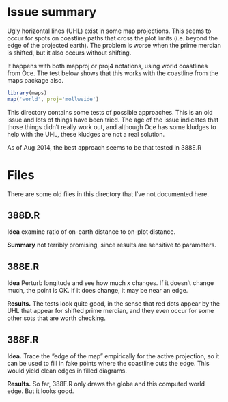 # Issue summary

Ugly horizontal lines (UHL) exist in some map projections.  This seems to occur
for spots on coastline paths that cross the plot limits (i.e. beyond the edge
of the projected earth).  The problem is worse when the prime merdian is
shifted, but it also occurs without shifting.

It happens with both mapproj or proj4 notations, using world coastlines from
Oce.  The test below shows that this works with the coastline from the maps
package also.
```r
library(maps)
map('world', proj='mollweide')
```

This directory contains some tests of possible approaches.  This is an old
issue and lots of things have been tried.  The age of the issue indicates that
those things didn't really work out, and although Oce has some kludges to help
with the UHL, these kludges are not a real solution.

As of Aug 2014, the best approach seems to be that tested in 388E.R


# Files

There are some old files in this directory that I've not documented here.

## 388D.R

**Idea** examine ratio of on-earth distance to on-plot distance.

**Summary** not terribly promising, since results are sensitive to parameters.

## 388E.R

**Idea** Perturb longitude and see how much x changes.  If it doesn't change
much, the point is OK.  If it does change, it may be near an edge.  

**Results.** The tests look quite good, in the sense that red dots appear by
the UHL that appear for shifted prime merdian, and they even occur for some
other sots that are worth checking.  

## 388F.R

**Idea.** Trace the "edge of the map" empirically for the active projection, so
it can be used to fill in fake points where the coastline cuts the edge.  This
would yield clean edges in filled diagrams.

**Results.** So far, 388F.R only draws the globe and this computed world edge.
But it looks good.



